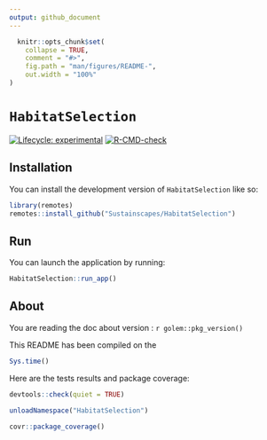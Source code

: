 ```yaml
---
output: github_document
---
```


<!-- README.md is generated from README.Rmd. Please edit that file -->

```r
  knitr::opts_chunk$set(
    collapse = TRUE,
    comment = "#>",
    fig.path = "man/figures/README-",
    out.width = "100%"
)
```

# `HabitatSelection`

<!-- badges: start -->
[![Lifecycle: experimental](https://img.shields.io/badge/lifecycle-experimental-orange.svg)](https://lifecycle.r-lib.org/articles/stages.html#experimental)
[![R-CMD-check](https://github.com/Sustainscapes/HabitatSelection/actions/workflows/R-CMD-check.yaml/badge.svg)](https://github.com/Sustainscapes/HabitatSelection/actions/workflows/R-CMD-check.yaml)
<!-- badges: end -->

## Installation

You can install the development version of `HabitatSelection` like so:

```r
library(remotes)
remotes::install_github("Sustainscapes/HabitatSelection")
```

## Run

You can launch the application by running:

```r
HabitatSelection::run_app()
```

## About

You are reading the doc about version : `r golem::pkg_version()`

This README has been compiled on the

```r
Sys.time()
```

Here are the tests results and package coverage:

```r
devtools::check(quiet = TRUE)
```

```r
unloadNamespace("HabitatSelection")
```

```r
covr::package_coverage()
```
